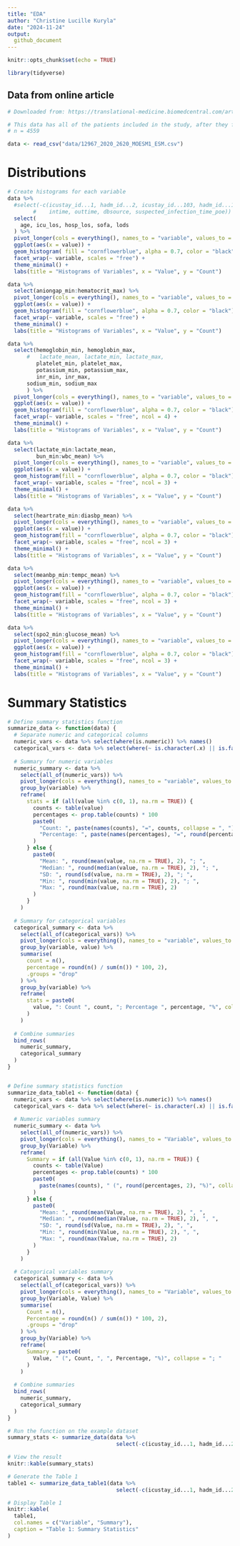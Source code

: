 ```yaml
---
title: "EDA"
author: "Christine Lucille Kuryla"
date: "2024-11-24"
output: 
  github_document
---
```


```r
knitr::opts_chunk$set(echo = TRUE)

library(tidyverse)

```

## Data from online article

```r
# Downloaded from: https://translational-medicine.biomedcentral.com/articles/10.1186/s12967-020-02620-5#Sec14

# This data has all of the patients included in the study, after they filtered out certain patients due to the exclusion criteria in the paper
# n = 4559

data <- read_csv("data/12967_2020_2620_MOESM1_ESM.csv")

```

# Distributions

```r

# Create histograms for each variable
data %>%
  #select(-c(icustay_id...1, hadm_id...2, icustay_id...103, hadm_id...102,
        #    intime, outtime, dbsource, suspected_infection_time_poe)) %>% #filter irrelevant variables
  select(
    age, icu_los, hosp_los, sofa, lods
  ) %>% 
  pivot_longer(cols = everything(), names_to = "variable", values_to = "value") %>%
  ggplot(aes(x = value)) +
  geom_histogram( fill = "cornflowerblue", alpha = 0.7, color = "black") +
  facet_wrap(~ variable, scales = "free") +
  theme_minimal() +
  labs(title = "Histograms of Variables", x = "Value", y = "Count")

data %>%
  select(aniongap_min:hematocrit_max) %>% 
  pivot_longer(cols = everything(), names_to = "variable", values_to = "value") %>%
  ggplot(aes(x = value)) +
  geom_histogram(fill = "cornflowerblue", alpha = 0.7, color = "black") +
  facet_wrap(~ variable, scales = "free") +
  theme_minimal() +
  labs(title = "Histograms of Variables", x = "Value", y = "Count")

data %>%
  select(hemoglobin_min, hemoglobin_max,
      #   lactate_mean, lactate_min, lactate_max,
         platelet_min, platelet_max,
         potassium_min, potassium_max,
         inr_min, inr_max,
      sodium_min, sodium_max
      ) %>% 
  pivot_longer(cols = everything(), names_to = "variable", values_to = "value") %>%
  ggplot(aes(x = value)) +
  geom_histogram(fill = "cornflowerblue", alpha = 0.7, color = "black") +
  facet_wrap(~ variable, scales = "free", ncol = 4) +
  theme_minimal() +
  labs(title = "Histograms of Variables", x = "Value", y = "Count")

data %>%
  select(lactate_min:lactate_mean,
         bun_min:wbc_mean) %>% 
  pivot_longer(cols = everything(), names_to = "variable", values_to = "value") %>%
  ggplot(aes(x = value)) +
  geom_histogram(fill = "cornflowerblue", alpha = 0.7, color = "black") +
  facet_wrap(~ variable, scales = "free", ncol = 3) +
  theme_minimal() +
  labs(title = "Histograms of Variables", x = "Value", y = "Count")

data %>%
  select(heartrate_min:diasbp_mean) %>% 
  pivot_longer(cols = everything(), names_to = "variable", values_to = "value") %>%
  ggplot(aes(x = value)) +
  geom_histogram(fill = "cornflowerblue", alpha = 0.7, color = "black") +
  facet_wrap(~ variable, scales = "free", ncol = 3) +
  theme_minimal() +
  labs(title = "Histograms of Variables", x = "Value", y = "Count")

data %>%
  select(meanbp_min:tempc_mean) %>% 
  pivot_longer(cols = everything(), names_to = "variable", values_to = "value") %>%
  ggplot(aes(x = value)) +
  geom_histogram(fill = "cornflowerblue", alpha = 0.7, color = "black") +
  facet_wrap(~ variable, scales = "free", ncol = 3) +
  theme_minimal() +
  labs(title = "Histograms of Variables", x = "Value", y = "Count")

data %>%
  select(spo2_min:glucose_mean) %>% 
  pivot_longer(cols = everything(), names_to = "variable", values_to = "value") %>%
  ggplot(aes(x = value)) +
  geom_histogram(fill = "cornflowerblue", alpha = 0.7, color = "black") +
  facet_wrap(~ variable, scales = "free", ncol = 3) +
  theme_minimal() +
  labs(title = "Histograms of Variables", x = "Value", y = "Count")
```

# Summary Statistics

```r


# Define summary statistics function
summarize_data <- function(data) {
  # Separate numeric and categorical columns
  numeric_vars <- data %>% select(where(is.numeric)) %>% names()
  categorical_vars <- data %>% select(where(~ is.character(.x) || is.factor(.x))) %>% names()
  
  # Summary for numeric variables
  numeric_summary <- data %>%
    select(all_of(numeric_vars)) %>%
    pivot_longer(cols = everything(), names_to = "variable", values_to = "value") %>%
    group_by(variable) %>%
    reframe(
      stats = if (all(value %in% c(0, 1), na.rm = TRUE)) {
        counts <- table(value)
        percentages <- prop.table(counts) * 100
        paste0(
          "Count: ", paste(names(counts), "=", counts, collapse = ", "), "; ",
          "Percentage: ", paste(names(percentages), "=", round(percentages, 2), "%", collapse = ", ")
        )
      } else {
        paste0(
          "Mean: ", round(mean(value, na.rm = TRUE), 2), "; ",
          "Median: ", round(median(value, na.rm = TRUE), 2), "; ",
          "SD: ", round(sd(value, na.rm = TRUE), 2), "; ",
          "Min: ", round(min(value, na.rm = TRUE), 2), "; ",
          "Max: ", round(max(value, na.rm = TRUE), 2)
        )
      }
    )
  
  # Summary for categorical variables
  categorical_summary <- data %>%
    select(all_of(categorical_vars)) %>%
    pivot_longer(cols = everything(), names_to = "variable", values_to = "value") %>%
    group_by(variable, value) %>%
    summarise(
      count = n(),
      percentage = round(n() / sum(n()) * 100, 2),
      .groups = "drop"
    ) %>%
    group_by(variable) %>%
    reframe(
      stats = paste0(
        value, ": Count ", count, "; Percentage ", percentage, "%", collapse = "; "
      )
    )
  
  # Combine summaries
  bind_rows(
    numeric_summary,
    categorical_summary
  )
}


# Define summary statistics function
summarize_data_table1 <- function(data) {
  numeric_vars <- data %>% select(where(is.numeric)) %>% names()
  categorical_vars <- data %>% select(where(~ is.character(.x) || is.factor(.x))) %>% names()
  
  # Numeric variables summary
  numeric_summary <- data %>%
    select(all_of(numeric_vars)) %>%
    pivot_longer(cols = everything(), names_to = "Variable", values_to = "Value") %>%
    group_by(Variable) %>%
    reframe(
      Summary = if (all(Value %in% c(0, 1), na.rm = TRUE)) {
        counts <- table(Value)
        percentages <- prop.table(counts) * 100
        paste0(
          paste(names(counts), " (", round(percentages, 2), "%)", collapse = ", ")
        )
      } else {
        paste0(
          "Mean: ", round(mean(Value, na.rm = TRUE), 2), ", ",
          "Median: ", round(median(Value, na.rm = TRUE), 2), ", ",
          "SD: ", round(sd(Value, na.rm = TRUE), 2), ", ",
          "Min: ", round(min(Value, na.rm = TRUE), 2), ", ",
          "Max: ", round(max(Value, na.rm = TRUE), 2)
        )
      }
    )
  
  # Categorical variables summary
  categorical_summary <- data %>%
    select(all_of(categorical_vars)) %>%
    pivot_longer(cols = everything(), names_to = "Variable", values_to = "Value") %>%
    group_by(Variable, Value) %>%
    summarise(
      Count = n(),
      Percentage = round(n() / sum(n()) * 100, 2),
      .groups = "drop"
    ) %>%
    group_by(Variable) %>%
    reframe(
      Summary = paste0(
        Value, " (", Count, ", ", Percentage, "%)", collapse = "; "
      )
    )
  
  # Combine summaries
  bind_rows(
    numeric_summary,
    categorical_summary
  )
}

# Run the function on the example dataset
summary_stats <- summarize_data(data %>% 
                                  select(-c(icustay_id...1, hadm_id...2, icustay_id...103, hadm_id...102,intime, outtime, dbsource, blood_culture_time, antibiotic_time_poe, suspected_infection_time_poe)))

# View the result
knitr::kable(summary_stats)

# Generate the Table 1
table1 <- summarize_data_table1(data %>% 
                                  select(-c(icustay_id...1, hadm_id...2, icustay_id...103, hadm_id...102,intime, outtime, dbsource, blood_culture_time,antibiotic_time_poe, suspected_infection_time_poe)))

# Display Table 1
knitr::kable(
  table1,
  col.names = c("Variable", "Summary"),
  caption = "Table 1: Summary Statistics"
)





```

